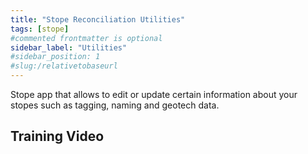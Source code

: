 ```yaml
---
title: "Stope Reconciliation Utilities"
tags: [stope]
#commented frontmatter is optional
sidebar_label: "Utilities"
#sidebar_position: 1
#slug:/relativetobaseurl
---
```



Stope app that allows to edit or update certain information about your stopes such as tagging, naming and geotech data.

## Training Video

<ReactPlayer controls src="https://vimeo.com/1068877398" />
